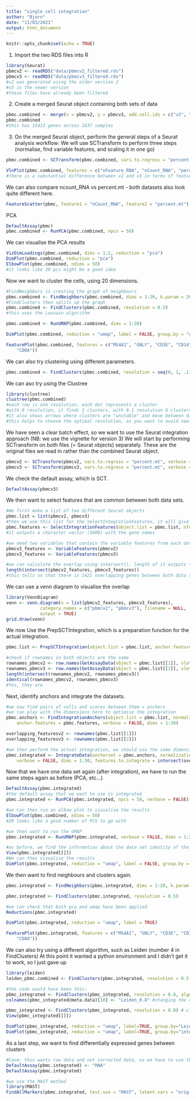 ```yaml
---
title: "single cell integration"
author: "Bjorn"
date: "11/03/2021"
output: html_document
---
```


```r
knitr::opts_chunk$set(echo = TRUE)
```

1. Import the two RDS files into R
```r
library(Seurat)
pbmcv2 <- readRDS("data/pbmcv2_filtered.rds")
pbmcv3 <- readRDS("data/pbmcv3_filtered.rds")
#v2 was generated using the older version 2
#v3 is the newer version
#these files have already been filtered
```

2. Create a merged Seurat object containing both sets of data
```r
pbmc.combined <- merge(x = pbmcv2, y = pbmcv3, add.cell.ids = c("v2", "v3"), project = "PBMC")
pbmc.combined
#this has 15413 genes across 1637 samples
```

3. On the merged Seurat object, perform the general steps of a Seurat analysis workflow:
We will use SCTransform to perform three steps (normalise, find variable features, and scaling it in one go)
```r
pbmc.combined <- SCTransform(pbmc.combined, vars.to.regress = "percent.mt", verbose = FALSE)
```
```r
VlnPlot(pbmc.combined, features = c("nFeature_RNA", "nCount_RNA", "percent.mt"), ncol = 3, pt.size = 0.1)
#there is a substantial difference between v2 and v3 in terms of features, counts and mt percentage
```
We can also compare ncount_RNA vs percent.mt - both datasets also look quite different here.
```r
FeatureScatter(pbmc, feature1 = "nCount_RNA", feature2 = "percent.mt")
```

PCA
```r
DefaultAssay(pbmc)
pbmc.combined <- RunPCA(pbmc.combined, npcs = 50)
```
We can visualise the PCA results
```r
VizDimLoadings(pbmc.combined, dims = 1:2, reduction = "pca")
DimPlot(pbmc.combined, reduction = "pca")
ElbowPlot(pbmc.combined, ndims = 50)
#it looks like 20 pcs might be a good idea
```
Now we want to cluster the cells, using 20 dimensions.
```r
#FindNeighbors is creating the graph of neighbours
pbmc.combined <- FindNeighbors(pbmc.combined, dims = 1:20, k.param = 20)
#FindClusters then splits up the graph
pbmc.combined <- FindClusters(pbmc.combined, resolution = 0.5)
#this uses the Louvain algorithm
```

```r
pbmc.combined <- RunUMAP(pbmc.combined, dims = 1:20)

DimPlot(pbmc.combined, reduction = "umap", label = FALSE, group.by = "orig.ident")

FeaturePlot(pbmc.combined, features = c("MS4A1", "GNLY", "CD3E", "CD14", "FCER1A", "FCGR3A", "LYZ", "PPBP", 
    "CD8A")) 
```
We can also try clustering using different parameters.
```r
pbmc.combined <- FindClusters(pbmc.combined, resolution = seq(0, 1, .1))
```
We can aso try using the Clustree
```r
library(clustree)
clustree(pbmc.combined)
#each row is one resolution, each dot represents a cluster
#with 0 resolution, it finds 3 clusters, with 0.1 resolution 6 clusters, and so on
#it also shows arrows where clusters are "unstable" and move between different resolutions
#this helps to choose the optimal resolution, as you want to avoid seeing many "unstable" clusters
```
We have seen a clear batch effect, so we want to use the Seurat integration approach (NB: we use the vignette for version 3)
We will start by performing SCTransform on both files (= Seurat objects) separately. These are the original files we read in rather than the combined Seurat object.
```r
pbmcv2 <- SCTransform(pbmcv2, vars.to.regress = "percent.mt", verbose = FALSE)
pbmcv3 <- SCTransform(pbmcv3, vars.to.regress = "percent.mt", verbose = FALSE)
```

We check the default assay, which is SCT.
```r
DefaultAssay(pbmcv3)
```

We then want to select features that are common between both data sets.
```r
#We first make a list of two different Seurat objects
pbmc.list = list(pbmcv2, pbmcv3)
#then we use this list for the SelectIntegrationFeatures, it will give us 3000 features that are variable in both data sets (3000 is the standard for SCTransform)
pbmc.features <- SelectIntegrationFeatures(object.list = pbmc.list, nfeatures = 3000)
#it outputs a character vector (3000) with the gene names

#we need two variables that contain the variable features from each data set
pbmcv2_features <- VariableFeatures(pbmcv2)
pbmcv3_features <- VariableFeatures(pbmcv3)

#we can calculate the overlap using intersect(), length of it outputs the number of overlapping genes
length(intersect(pbmcv2_features, pbmcv3_features))
#this tells us that there is 1421 overlapping genes between both data sets

```

We can use a venn diagram to visualise the overlap
```r
library(VennDiagram)
venn <- venn.diagram(x = list(pbmcv2_features, pbmcv3_features), 
             category.names = c("pbmcv2", "pbmcv3"), filename = NULL,
             output = TRUE)
grid.draw(venn)
```

We now Use the PrepSCTIntegration, which is a preparation function for the actual integration. 
```r
pbmc.list <- PrepSCTIntegration(object.list = pbmc.list, anchor.features = pbmc.features)

#check if rownames in both objects are the same
rownames_pbmcv2 <- row.names(GetAssayData(object = pbmc.list[[1]], slot = "scale.data"))
rownames_pbmcv3 <- row.names(GetAssayData(object = pbmc.list[[2]], slot = "scale.data"))
length(intersect(rownames_pbmcv2, rownames_pbmcv3))
identical(rownames_pbmcv2, rownames_pbmcv3)
#Yes, they are
```

Next, identify anchors and integrate the datasets.
```r
#we now find pairs of cells and scores between them = anchors
#we can play with the dimensions here to optimise the integration
pbmc.anchors <- FindIntegrationAnchors(object.list = pbmc.list, normalization.method = "SCT", 
    anchor.features = pbmc.features, verbose = FALSE, dims = 1:30)

overlapping_featuresv2 <- rownames(pbmc.list[[1]])
overlapping_featuresv3 <- rownames(pbmc.list[[2]])

#we then perform the actual integration, we should use the same dimensions as in the comment above
pbmc.integrated <- IntegrateData(anchorset = pbmc.anchors, normalization.method = "SCT", 
    verbose = FALSE, dims = 1:30, features.to.integrate = intersect(overlapping_featuresv2, overlapping_featuresv3))
```
Now that we have one data set again (after integration), we have to run the same steps again as before (PCA, etc...)
```r
DefaultAssay(pbmc.integrated)
#the default assay that we want to use is integrated
pbmc.integrated <- RunPCA(pbmc.integrated, npcs = 50, verbose = FALSE)

#we can then run an elbow plot to visualise the results
ElbowPlot(pbmc.combined, ndims = 50)
#20 looks like a good number of PCS to go with

#we then want to run the UMAP
pbmc.integrated <- RunUMAP(pbmc.integrated, verbose = FALSE, dims = 1:20)

#as before, we find the information about the data set identity of the cells in the metadata, which we can access using:
View(pbmc.integrated[[]])
#We can then visualise the results
DimPlot(pbmc.integrated, reduction = "umap", label = FALSE, group.by = "orig.ident")
```

We then want to find neighbours and clusters again.
```r
pbmc.integrated <- FindNeighbors(pbmc.integrated, dims = 1:20, k.param = 20)

pbmc.integrated <- FindClusters(pbmc.integrated, resolution = 0.5)

#we can check that both pca and umap have been applied
Reductions(pbmc.integrated)

DimPlot(pbmc.integrated, reduction = "umap", label = TRUE)

FeaturePlot(pbmc.integrated, features = c("MS4A1", "GNLY", "CD3E", "CD14", "FCER1A", "FCGR3A", "LYZ", "PPBP", 
    "CD8A")) 
```

We can also try using a different algorithm, such as Leiden (number 4 in FindClusters)
At this point it wanted a python environment and I didn't get it to work, so I just gave up
```r
library(leiden)
leiden_pbmc.combined <- FindClusters(pbmc.integrated, resolution = 0.5, algorithm = 4)

#the code would have been this:
pbmc_integrated <- FindClusters(pbmc_integrated, resolution = 0.8, algorithm = 4) # clustering with Leiden
colnames(pbmc_integrated@meta.data)[10] <- "Leiden_0.8" #changing the name of the metadata column with the Leiden clustering

pbmc_integrated <- FindClusters(pbmc_integrated, resolution = 0.8) # clustering with Louvain at the same resolution
View(pbmc_integrated[[]])

DimPlot(pbmc_integrated, reduction = "umap", label=TRUE, group.by="Leiden_0.8")
DimPlot(pbmc_integrated, reduction = "umap", label=TRUE, group.by="integrated_snn_res.0.8")
```

As a last step, we want to find differentially expressed genes between clusters
```r
#Cave: this wants raw data and not corrected data, so we have to use the original RNA assay
DefaultAssay(pbmc.integrated) <- "RNA"
DefaultAssay(pbmc.integrated)

#we use the MAST method
library(MAST)
FindAllMarkers(pbmc.integrated, test.use = "MAST", latent.vars = "orig.ident")

```

